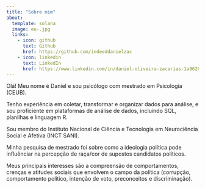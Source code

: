 ```yaml
---
title: "Sobre mim"
about:
  template: solana
  image: eu-.jpg
  links: 
    - icon: github
      text: Github
      href: https://github.com/indeeddanielzac
    - icon: linkedin
      text: LinkedIn
      href: https://www.linkedin.com/in/daniel-oliveira-zacarias-1a9626180/
---
```


Olá! Meu nome é Daniel e sou psicólogo com mestrado em Psicologia (CEUB).

Tenho experiência em coletar, transformar e organizar dados para análise, e sou proficiente em plataformas de análise de dados, incluindo SQL, planilhas e linguagem R.

Sou membro do Instituto Nacional de Ciência e Tecnologia em Neurociência Social e Afetiva (INCT SANI).

Minha pesquisa de mestrado foi sobre como a ideologia política pode influênciar na percepção de raça/cor de supostos candidatos políticos.

Meus principais interesses são a compreensão de comportamentos, crenças e atitudes sociais que envolvem o campo da política (corrupção, comportamento político, intenção de voto, preconceitos e discriminação).
